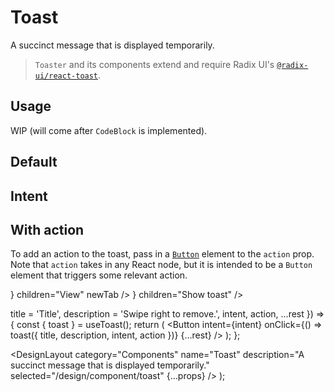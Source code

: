 

# Toast

A succinct message that is displayed temporarily.

> `Toaster` and its components extend and require Radix UI's [`@radix-ui/react-toast`](https://www.radix-ui.com/docs/primitives/components/toast).

## Usage

WIP (will come after `CodeBlock` is implemented).

## Default

<DesignComponentsDisplay>
  <ToastButton title="Title" description="Swipe right to remove." children="Show toast" />
</DesignComponentsDisplay>

## Intent

<DesignComponentsDisplay className="grid-flow-col grid-rows-3 md:grid-rows-1">
  <ToastButton intent="none" children="None" />
  <ToastButton intent="primary" children="Primary" />
  <ToastButton intent="fail" children="Fail" />
  <ToastButton intent="success" children="Success" />
  <ToastButton intent="warning" children="Warning" />
</DesignComponentsDisplay>

## With action

To add an action to the toast, pass in a [`Button`](/design/component/button) element to the `action` prop. Note that `action` takes in any React node, but it is intended to be a `Button` element that triggers some relevant action.

<DesignComponentsDisplay>
  <ToastButton
    title="Contract deployed"
    description="Contract deployed to 0x00000000…."
    intent="success"
    action={
      <Button
        size="sm"
        intent="success"
        href="https://etherscan.io/tx/0x0100b7a91f27db8ea706a0f729bf0677e45a8647cf7dd25fc249dce3710bea81"
        rightIcon={<ExternalLink />}
        children="View"
        newTab
      />
    }
    children="Show toast"
  />
</DesignComponentsDisplay>

  title = 'Title',
  description = 'Swipe right to remove.',
  intent,
  action,
  ...rest
}) => {
  const { toast } = useToast();
  return (
    <Button
      intent={intent}
      onClick={() => toast({ title, description, intent, action })}
      {...rest}
    />
  );
};

  <DesignLayout
    category="Components"
    name="Toast"
    description="A succinct message that is displayed temporarily."
    selected="/design/component/toast"
    {...props}
  />
);
